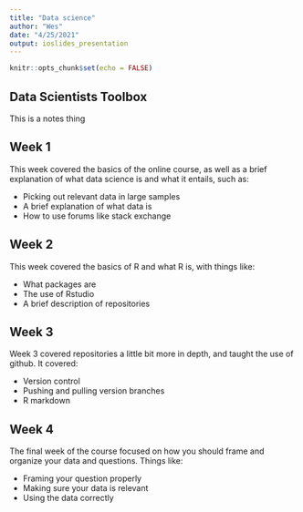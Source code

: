 ```yaml
---
title: "Data science"
author: "Wes"
date: "4/25/2021"
output: ioslides_presentation
---
```


```r
knitr::opts_chunk$set(echo = FALSE)
```

## Data Scientists Toolbox

  This is a notes thing
  
## Week 1

  This week covered the basics of the online course, as well as a brief explanation of what data science is and what it entails, such as: 
  
  - Picking out relevant data in large samples
  - A brief explanation of what data is
  - How to use forums like stack exchange 
  
## Week 2

  This week covered the basics of R and what R is, with things like:
  
  - What packages are
  - The use of Rstudio
  - A brief description of repositories
  
## Week 3

  Week 3 covered repositories a little bit more in depth, and taught the use of github. It covered:
  
  - Version control
  - Pushing and pulling version branches
  - R markdown
  
## Week 4
  
  The final week of the course focused on how you should frame and organize your data and questions. Things like:
  
  - Framing your question properly
  - Making sure your data is relevant
  - Using the data correctly